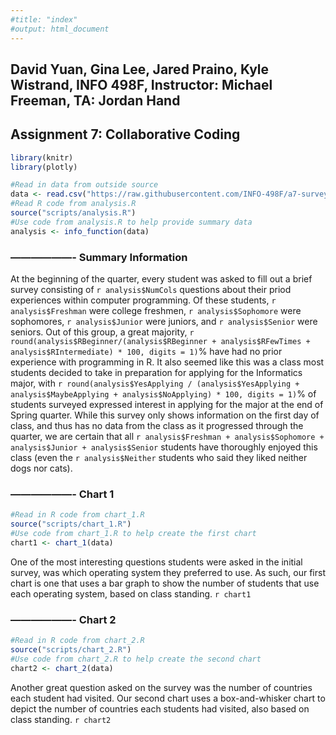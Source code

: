 ```yaml
---
#title: "index"
#output: html_document
---
```

## David Yuan, Gina Lee, Jared Praino, Kyle Wistrand, INFO 498F, Instructor: Michael Freeman, TA: Jordan Hand

## Assignment 7: Collaborative Coding

```r
library(knitr)
library(plotly)

#Read in data from outside source
data <- read.csv("https://raw.githubusercontent.com/INFO-498F/a7-survey-data/master/intro_survey_data.csv")
#Read R code from analysis.R
source("scripts/analysis.R")
#Use code from analysis.R to help provide summary data
analysis <- info_function(data)
```
### ------------------- Summary Information
At the beginning of the quarter, every student was asked to fill out a brief survey consisting of `r analysis$NumCols` questions about their priod experiences within computer programming. Of these students, `r analysis$Freshman` were college freshmen, `r analysis$Sophomore` were sophomores, `r analysis$Junior` were juniors, and `r analysis$Senior` were seniors. Out of this group, a great majority, `r round(analysis$RBeginner/(analysis$RBeginner + analysis$RFewTimes + analysis$RIntermediate) * 100, digits = 1)`% have had no prior experience with programming in R. It also seemed like this was a class most students decided to take in preparation for applying for the Informatics major, with `r round(analysis$YesApplying / (analysis$YesApplying + analysis$MaybeApplying + analysis$NoApplying) * 100, digits = 1)`% of students surveyed expressed interest in applying for the major at the end of Spring quarter. While this survey only shows information on the first day of class, and thus has no data from the class as it progressed through the quarter, we are certain that all `r analysis$Freshman + analysis$Sophomore + analysis$Junior + analysis$Senior` students have thoroughly enjoyed this class (even the `r analysis$Neither` students who said they liked neither dogs nor cats). 
          
### ------------------- Chart 1
```r
#Read in R code from chart_1.R
source("scripts/chart_1.R")
#Use code from chart_1.R to help create the first chart
chart1 <- chart_1(data)
```
One of the most interesting questions students were asked in the initial survey, was which operating system they preferred to use. As such, our first chart is one that uses a bar graph to show the number of students that use each operating system, based on class standing.
`r chart1`

### ------------------- Chart 2
```r
#Read in R code from chart_2.R
source("scripts/chart_2.R")
#Use code from chart_2.R to help create the second chart
chart2 <- chart_2(data)
```
Another great question asked on the survey was the number of countries each student had visited. Our second chart uses a box-and-whisker chart to depict the number of countries each students had visited, also based on class standing.
`r chart2`
